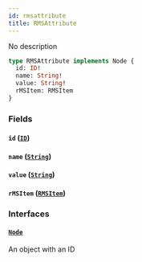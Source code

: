 ```yaml
---
id: rmsattribute
title: RMSAttribute
---
```


No description

```graphql
type RMSAttribute implements Node {
  id: ID!
  name: String!
  value: String!
  rMSItem: RMSItem
}
```

### Fields

#### `id` ([`ID`](../../order-view-service/scalars/id))

#### `name` ([`String`](../../order-view-service/scalars/string))

#### `value` ([`String`](../../order-view-service/scalars/string))

#### `rMSItem` ([`RMSItem`](../../order-view-service/objects/rmsitem))

### Interfaces

#### [`Node`](../../order-view-service/interfaces/node)

An object with an ID
